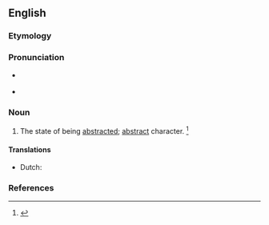 ==English==

===Etymology===
{{suffix|abstracted|ness|lang=en}}

===Pronunciation===
* {{a|RP}} {{IPA|/əbˈstɹæk.tɪd.nəs/|lang=en}}
* {{a|US}} {{IPA|/æbˈstɹæk.tɪd.nəs/|/əbˈstɹæk.tɪd.nəs/|lang=en}}

===Noun===
{{en-noun|-}}

# The state of being [[abstracted]]; [[abstract]] character. {{defdate|First attested in the mid 17<sup>th</sup> century.}}<ref name=SOED>{{R:SOED5|page=10}}</ref>

====Translations====
{{trans-top|state of being abstracted}}
* Dutch: {{t|nl|verstrooidheid}}
{{trans-mid}}
{{trans-bottom}}

===References===
<references/>